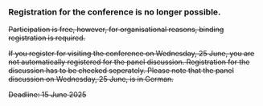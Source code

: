 ### Registration for the conference is no longer possible.

~~Participation is free, however, for organisational reasons, binding registration is required.~~

~~If you register for visiting the conference on Wednesday, 25 June, you are not automatically registered for the panel discussion. Registration for the discussion has to be checked seperately. Please note that the panel discussion on Wednesday, 25 June, is in German.~~

~~Deadline: 15 June 2025~~
